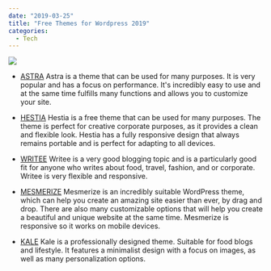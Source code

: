 ---
date: "2019-03-25"
title: "Free Themes for Wordpress 2019"
categories:
  - Tech
---

![](./tran-mau-tri-tam-57714-unsplash.jpg)

* [ASTRA](https://wpastra.com/ready-websites/?page-builder=elementor&category=free&website=astra-02)
Astra is a theme that can be used for many purposes. It is very popular and has a focus on performance. It's incredibly easy to use and at the same time fulfills many functions and allows you to customize your site.

* [HESTIA](https://themeisle.com/demo/?theme=Hestia)
Hestia is a free theme that can be used for many purposes. The theme is perfect for creative corporate purposes, as it provides a clean and flexible look. Hestia has a fully responsive design that always remains portable and is perfect for adapting to all devices.

* [WRITEE](http://demos.scissorthemes.com/index.php?theme=writee)
Writee is a very good blogging topic and is a particularly good fit for anyone who writes about food, travel, fashion, and or corporate. Writee is very flexible and responsive.

* [MESMERIZE](https://extendthemes.com/mesmerize/demos/demo1/#page-top)
Mesmerize is an incredibly suitable WordPress theme, which can help you create an amazing site easier than ever, by drag and drop. There are also many customizable options that will help you create a beautiful and unique website at the same time. Mesmerize is responsive so it works on mobile devices.

* [KALE](http://www.lyrathemes.com/preview/?theme=kale)
Kale is a professionally designed theme. Suitable for food blogs and lifestyle. It features a minimalist design with a focus on images, as well as many personalization options.

